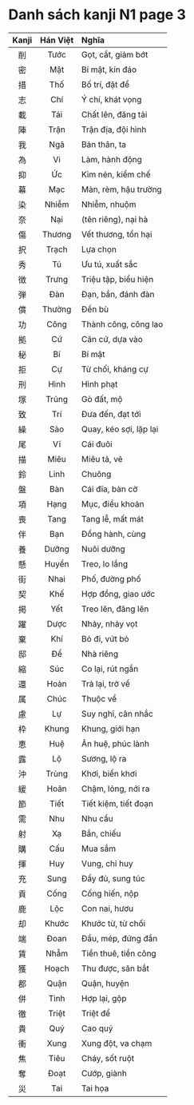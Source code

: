 # Danh sách kanji N1 page 3

| Kanji | Hán Việt | Nghĩa |
| :---: | :------: | :------------------------- |
| 削 | Tước | Gọt, cắt, giảm bớt |
| 密 | Mật | Bí mật, kín đáo |
| 措 | Thố | Bố trí, đặt để |
| 志 | Chí | Ý chí, khát vọng |
| 載 | Tái | Chất lên, đăng tải |
| 陣 | Trận | Trận địa, đội hình |
| 我 | Ngã | Bản thân, ta |
| 為 | Vi | Làm, hành động |
| 抑 | Ức | Kìm nén, kiềm chế |
| 幕 | Mạc | Màn, rèm, hậu trường |
| 染 | Nhiễm | Nhiễm, nhuộm |
| 奈 | Nại | (tên riêng), nại hà |
| 傷 | Thương | Vết thương, tổn hại |
| 択 | Trạch | Lựa chọn |
| 秀 | Tú | Ưu tú, xuất sắc |
| 徴 | Trưng | Triệu tập, biểu hiện |
| 弾 | Đàn | Đạn, bắn, đánh đàn |
| 償 | Thường | Đền bù |
| 功 | Công | Thành công, công lao |
| 拠 | Cứ | Căn cứ, dựa vào |
| 秘 | Bí | Bí mật |
| 拒 | Cự | Từ chối, kháng cự |
| 刑 | Hình | Hình phạt |
| 塚 | Trủng | Gò đất, mộ |
| 致 | Trí | Đưa đến, đạt tới |
| 繰 | Sào | Quay, kéo sợi, lặp lại |
| 尾 | Vĩ | Cái đuôi |
| 描 | Miêu | Miêu tả, vẽ |
| 鈴 | Linh | Chuông |
| 盤 | Bàn | Cái đĩa, bàn cờ |
| 項 | Hạng | Mục, điều khoản |
| 喪 | Tang | Tang lễ, mất mát |
| 伴 | Bạn | Đồng hành, cùng |
| 養 | Dưỡng | Nuôi dưỡng |
| 懸 | Huyền | Treo, lo lắng |
| 街 | Nhai | Phố, đường phố |
| 契 | Khế | Hợp đồng, giao ước |
| 掲 | Yết | Treo lên, đăng lên |
| 躍 | Dược | Nhảy, nhảy vọt |
| 棄 | Khí | Bỏ đi, vứt bỏ |
| 邸 | Để | Nhà riêng |
| 縮 | Súc | Co lại, rút ngắn |
| 還 | Hoàn | Trả lại, trở về |
| 属 | Chúc | Thuộc về |
| 慮 | Lự | Suy nghĩ, cân nhắc |
| 枠 | Khung | Khung, giới hạn |
| 恵 | Huệ | Ân huệ, phúc lành |
| 露 | Lộ | Sương, lộ ra |
| 沖 | Trùng | Khơi, biển khơi |
| 緩 | Hoãn | Chậm, lỏng, nới ra |
| 節 | Tiết | Tiết kiệm, tiết đoạn |
| 需 | Nhu | Nhu cầu |
| 射 | Xạ | Bắn, chiếu |
| 購 | Cấu | Mua sắm |
| 揮 | Huy | Vung, chỉ huy |
| 充 | Sung | Đầy đủ, sung túc |
| 貢 | Cống | Cống hiến, nộp |
| 鹿 | Lộc | Con nai, hươu |
| 却 | Khước | Khước từ, từ chối |
| 端 | Đoan | Đầu, mép, đứng đắn |
| 賃 | Nhẫm | Tiền thuê, tiền công |
| 獲 | Hoạch | Thu được, săn bắt |
| 郡 | Quận | Quận, huyện |
| 併 | Tinh | Hợp lại, gộp |
| 徹 | Triệt | Triệt để |
| 貴 | Quý | Cao quý |
| 衝 | Xung | Xung đột, va chạm |
| 焦 | Tiêu | Cháy, sốt ruột |
| 奪 | Đoạt | Cướp, giành |
| 災 | Tai | Tai họa |
